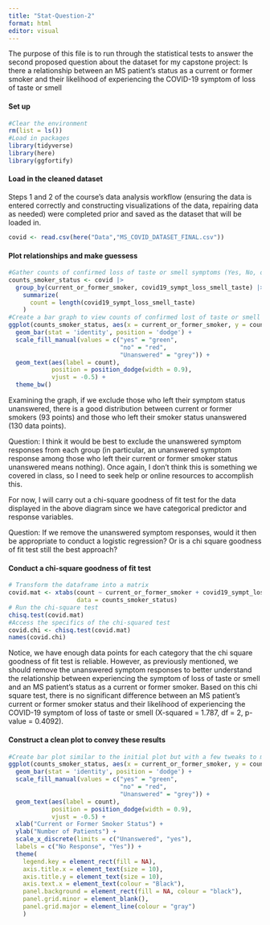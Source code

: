 ```yaml
---
title: "Stat-Question-2"
format: html
editor: visual
---
```


The purpose of this file is to run through the statistical tests to answer the second proposed question about the dataset for my capstone project: Is there a relationship between an MS patient's status as a current or former smoker and their likelihood of experiencing the COVID-19 symptom of loss of taste or smell

#### Set up

```r
#Clear the environment
rm(list = ls())
#Load in packages 
library(tidyverse)
library(here)
library(ggfortify)
```

#### Load in the cleaned dataset

Steps 1 and 2 of the course's data analysis workflow (ensuring the data is entered correctly and constructing visualizations of the data, repairing data as needed) were completed prior and saved as the dataset that will be loaded in.

```r
covid <- read.csv(here("Data","MS_COVID_DATASET_FINAL.csv"))
```

#### Plot relationships and make guessess

```r
#Gather counts of confirmed loss of taste or smell symptoms (Yes, No, or empty), by current or former smoker status (Yes or Unanswered)
counts_smoker_status <- covid |> 
  group_by(current_or_former_smoker, covid19_sympt_loss_smell_taste) |>
    summarize(
      count = length(covid19_sympt_loss_smell_taste)
    )
#Create a bar graph to view counts of confirmed lost of taste or smell symptoms (Yes, No, or empty) by current or former smoker status (Yes or Unanswered)
ggplot(counts_smoker_status, aes(x = current_or_former_smoker, y = count, fill = covid19_sympt_loss_smell_taste)) +
  geom_bar(stat = 'identity', position = 'dodge') +
  scale_fill_manual(values = c("yes" = "green", 
                               "no" = "red", 
                               "Unanswered" = "grey")) + 
  geom_text(aes(label = count), 
            position = position_dodge(width = 0.9), 
            vjust = -0.5) +
  theme_bw()
```

Examining the graph, if we exclude those who left their symptom status unanswered, there is a good distribution between current or former smokers (93 points) and those who left their smoker status unanswered (130 data points).

Question: I think it would be best to exclude the unanswered symptom responses from each group (in particular, an unanswered symptom response among those who left their current or former smoker status unanswered means nothing). Once again, I don't think this is something we covered in class, so I need to seek help or online resources to accomplish this.

For now, I will carry out a chi-square goodness of fit test for the data displayed in the above diagram since we have categorical predictor and response variables.

Question: If we remove the unanswered symptom responses, would it then be appropriate to conduct a logistic regression? Or is a chi square goodness of fit test still the best approach?

#### Conduct a chi-square goodness of fit test

```r
# Transform the dataframe into a matrix
covid.mat <- xtabs(count ~ current_or_former_smoker + covid19_sympt_loss_smell_taste,
                   data = counts_smoker_status)
# Run the chi-square test
chisq.test(covid.mat)
#Access the specifics of the chi-squared test
covid.chi <- chisq.test(covid.mat)
names(covid.chi)
```

Notice, we have enough data points for each category that the chi square goodness of fit test is reliable. However, as previously mentioned, we should remove the unanswered symptom responses to better understand the relationship between experiencing the symptom of loss of taste or smell and an MS patient's status as a current or former smoker. Based on this chi square test, there is no significant difference between an MS patient's current or former smoker status and their likelihood of experiencing the COVID-19 symptom of loss of taste or smell (X-squared = 1.787, df = 2, p-value = 0.4092).

#### Construct a clean plot to convey these results

```r
#Create bar plot similar to the initial plot but with a few tweaks to make it more visually appealing
ggplot(counts_smoker_status, aes(x = current_or_former_smoker, y = count, fill = covid19_sympt_loss_smell_taste)) +
  geom_bar(stat = 'identity', position = 'dodge') +
  scale_fill_manual(values = c("yes" = "green", 
                               "no" = "red", 
                               "Unanswered" = "grey")) + 
  geom_text(aes(label = count), 
            position = position_dodge(width = 0.9), 
            vjust = -0.5) +
  xlab("Current or Former Smoker Status") +
  ylab("Number of Patients") +
  scale_x_discrete(limits = c("Unanswered", "yes"),
  labels = c("No Response", "Yes")) +
  theme(
    legend.key = element_rect(fill = NA),
    axis.title.x = element_text(size = 10), 
    axis.title.y = element_text(size = 10), 
    axis.text.x = element_text(colour = "Black"),
    panel.background = element_rect(fill = NA, colour = "black"),
    panel.grid.minor = element_blank(),
    panel.grid.major = element_line(colour = "gray")
    )
```

